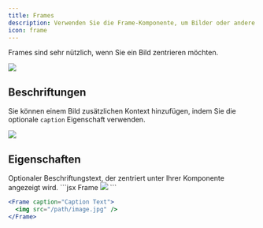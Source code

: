 ```yaml
---
title: Frames
description: Verwenden Sie die Frame-Komponente, um Bilder oder andere Komponenten in einen Container einzufassen.
icon: frame
---
```


Frames sind sehr nützlich, wenn Sie ein Bild zentrieren möchten.

<Frame>
  <img src="https://mintlify-assets.b-cdn.net/yellowstone.jpeg" />
</Frame>

## Beschriftungen

Sie können einem Bild zusätzlichen Kontext hinzufügen, indem Sie die optionale `caption` Eigenschaft verwenden.

<Frame caption="Yosemite National Park is visited by over 3.5 million people every year">
  <img src="https://mintlify-assets.b-cdn.net/yosemite.jpg" />
</Frame>

## Eigenschaften

<ResponseField name="caption" type="string">
  Optionaler Beschriftungstext, der zentriert unter Ihrer Komponente angezeigt wird.
</ResponseField>

<RequestExample>
  ```jsx Frame
  <Frame>
    <img src="/path/image.jpg" />
  </Frame>
  ```

  ```jsx Frame with Captions
  <Frame caption="Caption Text">
    <img src="/path/image.jpg" />
  </Frame>
  ```
</RequestExample>
